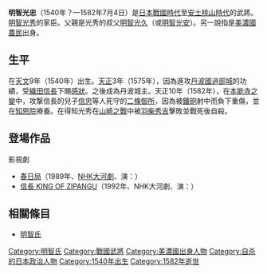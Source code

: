 {{unreferenced|time=2016-10-15T15:14:18+00:00}}
{{日本武士
|名稱= 明智 光忠
|圖片名稱= 
|圖片大小= 
|圖片說明= 
|時代= [[日本戰國時代|日本戰國時代]]—[[安土桃山時代|安土桃山時代]]
|出生日期= [[天文_(後奈良天皇)|天文]]9年（1540年）？
|出生地點= 
|逝世日期= [[天正_(日本)|天正]]10年6月15日（1582年7月4日）
|逝世地點= 
|假名= 
|羅馬字= 
|幼名= 
|改名= 
|别名= 次右衛門、治右衛門、二郎四郎（通稱）
|諡号= 
|神号= 
|戒名= 
|洗禮名= 
|墓所= 
|朝廷官位= 
|幕府職位= 
|主君= [[明智光秀|明智光秀]]
|藩= 
|氏族= [[明智氏|明智氏]]
|父母= 父：[[明智光久|明智光久]]或[[明智光安|明智光安]]
|養父= 
|養母= 
|兄弟= 
|姐妹= 
|正室= 明智光秀的女兒
|側室= 
|嗣子= 
|嗣女= [[細川忠興|細川忠興]]側室
|養子= 
|養女= 
}}
{{japanese|japanese=明智 光忠|kana=あけち みつただ|romaji=Akechi Mitsutada}}
'''明智光忠'''（1540年？—1582年7月4日）是[[日本戰國時代|日本戰國時代]]至[[安土桃山時代|安土桃山時代]]的武將。[[明智光秀|明智光秀]]的家臣。父親是光秀的叔父[[明智光久|明智光久]]（或[[明智光安|明智光安]]）。另一說指是[[美濃國|美濃國]][[農民|農民]]出身。

== 生平 ==
在[[天文_(後奈良天皇)|天文]]9年（1540年）出生。[[天正_(日本)|天正]]3年（1575年），因為進攻[[丹波國|丹波國]][[過部城|過部城]]的功績，受[[織田信長|織田信長]]下賜[[感狀|感狀]]。之後成為丹波{{tsl|ja|八上城}}城主。天正10年（1582年），在[[本能寺之變|本能寺之變]]中，攻撃信長的兒子[[織田信忠|信忠]]等人死守的[[二條御所|二條御所]]，因為被[[鐵砲|鐵砲]]射中而負下重傷，並在[[知恩院|知恩院]]療養。在得知光秀在[[山崎之戰|山崎之戰]]中被[[羽柴秀吉|羽柴秀吉]]擊敗並戰死後自殺。

== 登場作品 ==
;影視劇
*[[春日局_(大河劇)|春日局]]（1989年、[[NHK大河劇|NHK大河劇]]、演：{{tsl|ja|佐藤仁哉}}）
*[[信長_KING_OF_ZIPANGU|信長 KING OF ZIPANGU]]（1992年、NHK大河劇、演：{{tsl|ja|伊藤哲哉}}）

== 相關條目 ==
*[[明智氏|明智氏]]

[[Category:明智氏|Category:明智氏]]
[[Category:戰國武將|Category:戰國武將]]
[[Category:美濃國出身人物|Category:美濃國出身人物]]
[[Category:自杀的日本政治人物|Category:自杀的日本政治人物]]
[[Category:1540年出生|Category:1540年出生]]
[[Category:1582年逝世|Category:1582年逝世]]